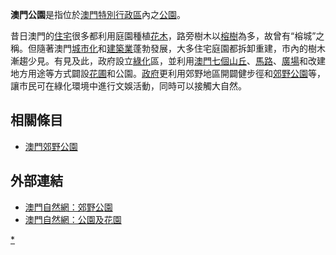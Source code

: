 '''澳門公園'''是指位於[[澳門特別行政區|澳門特別行政區]]內之[[公園|公園]]。

昔日澳門的[[住宅|住宅]]很多都利用庭園種植[[花|花]][[木|木]]，路旁樹木以[[榕樹|榕樹]]為多，故曾有“榕城”之稱。但隨著澳門[[城市化|城市化]]和[[建築業|建築業]]蓬勃發展，大多住宅庭園都拆卸重建，市內的樹木漸趨少見。有見及此，政府設立[[綠化|綠化]]區，並利用[[澳門山丘|澳門七個山丘]]、[[澳門街道|馬路]]、[[廣場|廣場]]和改建地方用途等方式闢設[[花圃|花圃]]和公園。[[政府|政府]]更利用郊野地區開闢健步徑和[[郊野公園|郊野公園]]等，讓市民可在綠化環境中進行文娛活動，同時可以接觸大自然。

==相關條目==
* [[澳門郊野公園|澳門郊野公園]]

==外部連結==
*[https://web.archive.org/web/20060419193759/http://nature.iacm.gov.mo/greenzone/park.htm 澳門自然網：郊野公園]
*[https://web.archive.org/web/20060419193810/http://nature.iacm.gov.mo/greenzone/garden.htm 澳門自然網：公園及花園]

{{澳門公園}}
[[Category:澳門公園|*]]